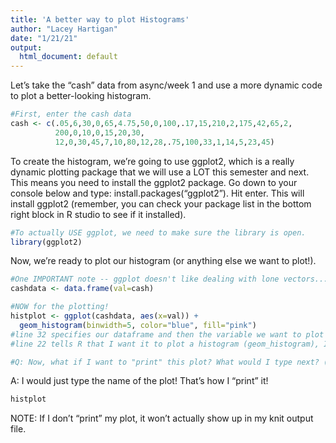---
title: 'A better way to plot Histograms'
author: "Lacey Hartigan"
date: "1/21/21"
output:
  html_document: default
---

Let's take the "cash" data from async/week 1 and use a more dynamic code to plot a better-looking
histogram. 

```{r}
#First, enter the cash data
cash <- c(.05,6,30,0,65,4.75,50,0,100,.17,15,210,2,175,42,65,2,
          200,0,10,0,15,20,30,
          12,0,30,45,7,10,80,12,28,.75,100,33,1,14,5,23,45)
```

To create the histogram, we're going to use ggplot2, which is a really dynamic plotting package that we will use a LOT this semester and next. This means you need to install the ggplot2 package. Go down to your console below and type: install.packages("ggplot2"). Hit enter. This will install ggplot2 (remember, you can check your package list in the bottom right block in R studio to see if it installed). 

```{r}
#To actually USE ggplot, we need to make sure the library is open. 
library(ggplot2)
```

Now, we're ready to plot our histogram (or anything else we want to plot!).
```{r}
#One IMPORTANT note -- ggplot doesn't like dealing with lone vectors... it expects you to pass it a data.frame. All we have to do is save our "cash" vector as a dataframe using our trusty data.frame function.
cashdata <- data.frame(val=cash)

#NOW for the plotting!
histplot <- ggplot(cashdata, aes(x=val)) +  
  geom_histogram(binwidth=5, color="blue", fill="pink") 
#line 32 specifies our dataframe and then the variable we want to plot (look at your dataframe to get the name of your variable, in this case it is "val"). ggplot tells R we're building a plot, and "aes" stands for aesthetics. The beginning of the line will SAVE our plot as "histplot" (remember, you choose the name!)
#line 22 tells R that I want it to plot a histogram (geom_histogram), I want my bin widths to be 5 (you can change this to whatever number you want) and I want my bars to be blue (you can change this) and the bars to be filled in pink (you can change this).

#Q: Now, what if I want to "print" this plot? What would I type next? (scroll down to see the answer)
```









A: I would just type the name of the plot! That's how I "print" it!
```{r}
histplot
```

NOTE: If I don't "print" my plot, it won't actually show up in my knit output file. 
